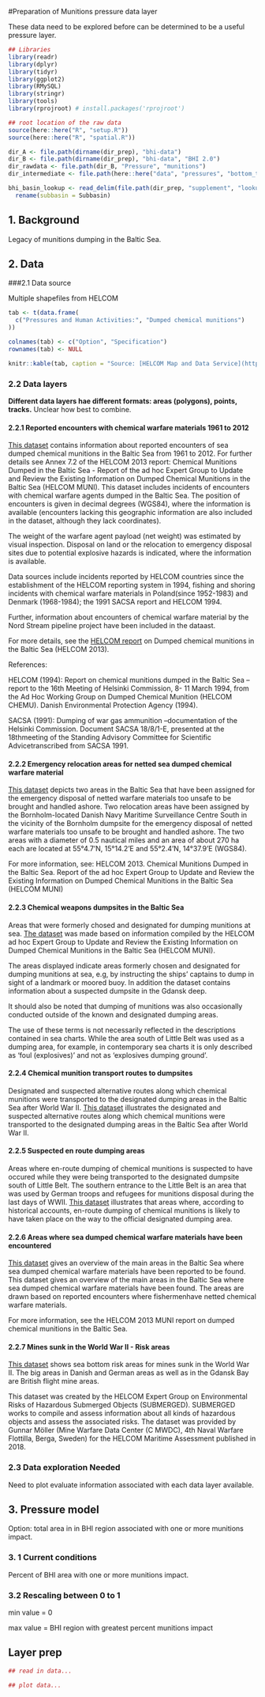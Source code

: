 #Preparation of Munitions pressure data layer 

These data need to be explored before can be determined to be a useful pressure layer.  

```r

## Libraries
library(readr)
library(dplyr)
library(tidyr)
library(ggplot2)
library(RMySQL)
library(stringr)
library(tools)
library(rprojroot) # install.packages('rprojroot')

## root location of the raw data
source(here::here("R", "setup.R"))
source(here::here("R", "spatial.R"))

dir_A <- file.path(dirname(dir_prep), "bhi-data")
dir_B <- file.path(dirname(dir_prep), "bhi-data", "BHI 2.0")
dir_rawdata <- file.path(dir_B, "Pressure", "munitions")
dir_intermediate <- file.path(here::here("data", "pressures", "bottom_trawling", version_year, "intermediate"))

bhi_basin_lookup <- read_delim(file.path(dir_prep, "supplement", "lookup_tabs", "bhi_basin_country_lookup.csv"), delim = ";") %>% 
  rename(subbasin = Subbasin) 
```

## 1. Background
Legacy of munitions dumping in the Baltic Sea.

## 2. Data

###2.1 Data source

Multiple shapefiles from HELCOM 

<!-- dataset save location BHI_share/BHI 2.0/Pressure/munitions/ -->
```r
tab <- t(data.frame(
  c("Pressures and Human Activities:", "Dumped chemical munitions")
))

colnames(tab) <- c("Option", "Specification")
rownames(tab) <- NULL

knitr::kable(tab, caption = "Source: [HELCOM Map and Data Service](http://maps.helcom.fi/website/mapservice/) downloaded on 26 August 2020 by Andrea De Cervo <br/>") 

```


### 2.2 Data layers

**Different data layers hae different formats: areas (polygons), points, tracks.**
Unclear how best to combine.  

#### 2.2.1 Reported encounters with chemical warfare materials 1961 to 2012 

[This dataset](http://metadata.helcom.fi/geonetwork/srv/eng/catalog.search#/metadata/e54e0cc7-c646-4b82-87bf-9a1132712ae7) contains information about reported encounters of sea dumped chemical munitions in the Baltic Sea from 1961 to 2012. For further details see Annex 7.2 of the HELCOM 2013 report: Chemical Munitions Dumped in the Baltic Sea - Report of the ad hoc Expert Group to Update and Review the Existing Information on Dumped Chemical Munitions in the Baltic Sea (HELCOM MUNI). This dataset includes incidents of encounters with chemical warfare agents dumped in the Baltic Sea. The position of encounters is given in decimal degrees (WGS84), where the information is available (encounters lacking this geographic information are also included in the dataset, although they lack coordinates). 

The weight of the warfare agent payload (net weight) was estimated by visual inspection. Disposal on land or the relocation to emergency disposal sites due to potential explosive hazards is indicated, where the information is available. 

Data sources include incidents reported by HELCOM countries since the establishment of the HELCOM reporting system in 1994, fishing and shoring incidents with chemical warfare materials in Poland(since 1952-1983) and Denmark (1968-1984); the 1991 SACSA report and HELCOM 1994.

Further, information about encounters of chemical warfare material by the Nord Stream pipeline project have been included in the dataast.

For more details, see the [HELCOM report](http://www.helcom.fi/Documents/Ministerial2013/Associated%20documents/Background/Dumped%20chemical%20munitions%20in%20the%20Baltic%20Sea.pdf) on Dumped chemical munitions in the Baltic Sea (HELCOM 2013).

References:

HELCOM (1994): Report on chemical munitions dumped in the Baltic Sea –report to the 16th Meeting of Helsinki Commission, 8- 11 March 1994, from the Ad Hoc Working Group on Dumped Chemical Munition (HELCOM CHEMU). Danish Environmental Protection Agency (1994).

SACSA (1991): Dumping of war gas ammunition –documentation of the Helsinki Commission. Document SACSA 18/8/1-E, presented at the 18thmeeting of the Standing Advisory Committee for Scientific Advicetranscribed from SACSA 1991.

#### 2.2.2 Emergency relocation areas for netted sea dumped chemical warfare material

[This dataset](http://metadata.helcom.fi/geonetwork/srv/eng/catalog.search#/metadata/353c558c-08f2-441a-9a5e-89e81cf653ac) depicts two areas in the Baltic Sea that have been assigned for the emergency disposal of netted warfare materials too unsafe to be brought and handled ashore. Two relocation areas have been assigned by the Bornholm-located Danish Navy Maritime Surveillance Centre South in the vicinity of the Bornholm dumpsite for the emergency disposal of netted warfare materials too unsafe to be brought and handled ashore. The two areas with a diameter of 0.5 nautical miles and an area of about 270 ha each are located at 55°4.7’N, 15°14.2’E and 55°2.4’N, 14°37.9’E (WGS84). 

For more information, see: HELCOM 2013. Chemical Munitions Dumped in the Baltic Sea. Report of the ad hoc Expert Group to Update and Review the Existing Information on Dumped Chemical Munitions in the Baltic Sea (HELCOM MUNI)

#### 2.2.3 Chemical weapons dumpsites in the Baltic Sea

Areas that were formerly chosed and designated for dumping munitions at sea. 
[The dataset](http://metadata.helcom.fi/geonetwork/srv/eng/catalog.search#/metadata/b55b508d-3c40-484c-8c7f-38869a8df368) was made based on information compiled by the HELCOM ad hoc Expert Group to Update and Review the Existing Information on Dumped Chemical Munitions in the Baltic Sea (HELCOM MUNI). 

The areas displayed indicate areas formerly chosen and designated for dumping munitions at sea, e.g, by instructing the ships' captains to dump in sight of a landmark or moored buoy. In addition the dataset contains information about a suspected dumpsite in the Gdansk deep. 

It should also be noted that dumping of munitions was also occasionally conducted outside of the known and designated dumping areas.

The use of these terms is not necessarily reflected in the descriptions contained in sea charts. While the area south of Little Belt was used as a dumping area, for example, in contemporary sea charts it is only described as ‘foul (explosives)’ and not as ‘explosives dumping ground'.

#### 2.2.4 Chemical munition transport routes to dumpsites

Designated and suspected alternative routes along which chemical munitions were transported to the designated dumping areas in the Baltic Sea after World War II. 
[This dataset](http://metadata.helcom.fi/geonetwork/srv/eng/catalog.search#/metadata/5253b733-74de-4ed6-9151-720468e0d5f9) illustrates the designated and suspected alternative routes along which chemical munitions were transported to the designated dumping areas in the Baltic Sea after World War II. 

#### 2.2.5 Suspected en route dumping areas  

Areas where en-route dumping of chemical munitions is suspected to have occured while they were being transported to the designated dumpsite south of Little Belt. The southern entrance to the Little Belt is an area that was used by German troops and refugees for munitions disposal during the last days of WWII. 
[This dataset](http://metadata.helcom.fi/geonetwork/srv/eng/catalog.search#/metadata/c59001a4-97c3-4dc5-8e5e-5ee03d8438b0) illustrates that areas where, according to historical accounts, en-route dumping of chemical munitions is likely to have taken place on the way to the official designated dumping area. 

#### 2.2.6 Areas where sea dumped chemical warfare materials have been encountered

[This dataset](http://metadata.helcom.fi/geonetwork/srv/eng/catalog.search#/metadata/5724455d-4589-4b00-b255-c1989742a4ed) gives an overview of the main areas in the Baltic Sea where sea dumped chemical warfare materials have been reported to be found. This dataset gives an overview of the main areas in the Baltic Sea where sea dumped chemical warfare materials have been found. The areas are drawn based on reported encounters where fishermenhave netted chemical warfare materials. 

For more information, see the HELCOM 2013 MUNI report on dumped chemical munitions in the Baltic Sea. 

#### 2.2.7 Mines sunk in the World War II - Risk areas

[This dataset](http://metadata.helcom.fi/geonetwork/srv/eng/catalog.search#/metadata/d424a749-6dba-4c54-89b1-abbfc3c5be53) shows sea bottom risk areas for mines sunk in the World War II. The big areas in Danish and German areas as well as in the Gdansk Bay are British flight mine areas.

This dataset was created by the HELCOM Expert Group on Environmental Risks of Hazardous Submerged Objects (SUBMERGED). SUBMERGED works to compile and assess information about all kinds of hazardous objects and assess the associated risks. The dataset was provided by Gunnar Möller (Mine Warfare Data Center (C MWDC), 4th Naval Warfare Flottilla, Berga, Sweden) for the HELCOM Maritime Assessment published in 2018.

### 2.3 Data exploration Needed
Need to plot evaluate information associated with each data layer available.  

## 3. Pressure model
Option: total area in in BHI region associated with one or more munitions impact.

### 3. 1 Current conditions
Percent of BHI area with one or more munitions impact.  

### 3.2 Rescaling between 0 to 1

min value = 0

max value = BHI region with greatest percent munitions impact  


## Layer prep

```r
## read in data...

## plot data...

```
